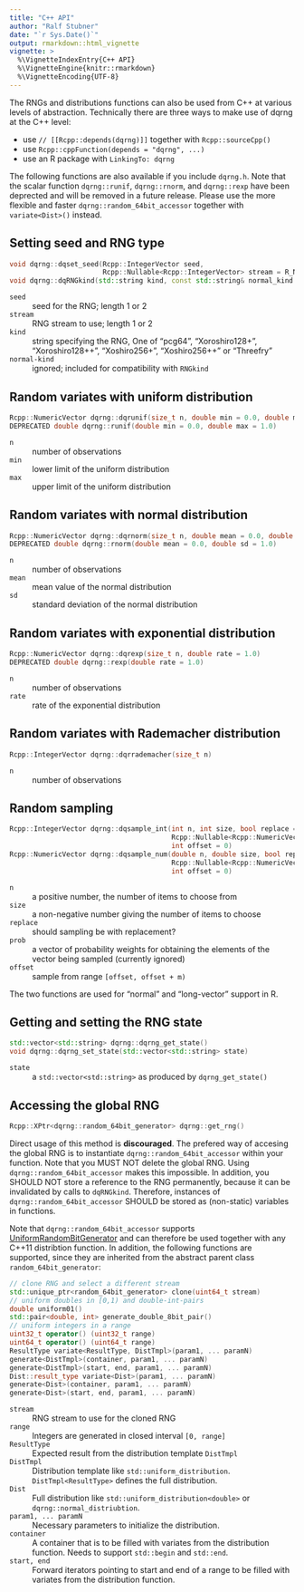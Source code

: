 ```yaml
---
title: "C++ API"
author: "Ralf Stubner"
date: "`r Sys.Date()`"
output: rmarkdown::html_vignette
vignette: >
  %\VignetteIndexEntry{C++ API}
  %\VignetteEngine{knitr::rmarkdown}
  %\VignetteEncoding{UTF-8}
---
```


The RNGs and distributions functions can also be used from C++ at various levels of abstraction.
Technically there are three ways to make use of dqrng at the C++ level:

* use `// [[Rcpp::depends(dqrng)]]` together with `Rcpp::sourceCpp()`
* use `Rcpp::cppFunction(depends = "dqrng", ...)`
* use an R package with `LinkingTo: dqrng`

The following functions are also available if you include `dqrng.h`. Note that the scalar function `dqrng::runif`, `dqrng::rnorm`, and `dqrng::rexp` have been deprected and will be removed in a future release. Please use the more flexible and faster `dqrng::random_64bit_accessor` together with `variate<Dist>()` instead.

## Setting seed and RNG type

```cpp
void dqrng::dqset_seed(Rcpp::IntegerVector seed, 
                       Rcpp::Nullable<Rcpp::IntegerVector> stream = R_NilValue)
void dqrng::dqRNGkind(std::string kind, const std::string& normal_kind = "ignored")
```

`seed`
:    seed for the RNG; length 1 or 2

`stream`
:    RNG stream to use; length 1 or 2

`kind`
:    string specifying the RNG, One of "pcg64", "Xoroshiro128+", "Xoroshiro128++", "Xoshiro256+", "Xoshiro256++" or "Threefry"

`normal-kind`
:    ignored; included for compatibility with `RNGkind`

## Random variates with uniform distribution

```cpp
Rcpp::NumericVector dqrng::dqrunif(size_t n, double min = 0.0, double max = 1.0)
DEPRECATED double dqrng::runif(double min = 0.0, double max = 1.0)
```
`n`	
:   number of observations

`min`
:   lower limit of the uniform distribution

`max`
:   upper limit of the uniform distribution

## Random variates with normal distribution

```cpp
Rcpp::NumericVector dqrng::dqrnorm(size_t n, double mean = 0.0, double sd = 1.0)
DEPRECATED double dqrng::rnorm(double mean = 0.0, double sd = 1.0)
```

`n`	
:   number of observations

`mean`
:   mean value of the normal distribution

`sd`
:   standard deviation of the normal distribution

## Random variates with exponential distribution

```cpp
Rcpp::NumericVector dqrng::dqrexp(size_t n, double rate = 1.0)
DEPRECATED double dqrng::rexp(double rate = 1.0)
```

`n`	
:   number of observations

`rate`
:   rate of the exponential distribution

## Random variates with Rademacher distribution

```cpp
Rcpp::IntegerVector dqrng::dqrrademacher(size_t n)
```

`n`	
:   number of observations

## Random sampling

```cpp
Rcpp::IntegerVector dqrng::dqsample_int(int n, int size, bool replace = false,
                                        Rcpp::Nullable<Rcpp::NumericVector> probs = R_NilValue,
                                        int offset = 0)
Rcpp::NumericVector dqrng::dqsample_num(double n, double size, bool replace = false,
                                        Rcpp::Nullable<Rcpp::NumericVector> probs = R_NilValue,
                                        int offset = 0)
```

`n`
:    a positive number, the number of items to choose from

`size`
:    a non-negative number giving the number of items to choose

`replace`
:    should sampling be with replacement?

`prob`
:    a vector of probability weights for obtaining the elements of the vector being sampled (currently ignored)

`offset`
:    sample from range `[offset, offset + m)`

The two functions are used for "normal" and "long-vector" support in R.

## Getting and setting the RNG state

```cpp
std::vector<std::string> dqrng::dqrng_get_state()
void dqrng::dqrng_set_state(std::vector<std::string> state)
```

`state`
:    a `std::vector<std::string>` as produced by `dqrng_get_state()`

## Accessing the global RNG

```cpp
Rcpp::XPtr<dqrng::random_64bit_generator> dqrng::get_rng()
```

Direct usage of this method is **discouraged**. The prefered way of accesing the global RNG is to instantiate `dqrng::random_64bit_accessor` within your function. Note that you MUST NOT delete the global RNG. Using `dqrng::random_64bit_accessor` makes this impossible. In addition, you SHOULD NOT store a reference to the RNG permanently, because it can be invalidated by calls to `dqRNGkind`. Therefore, instances of `dqrng::random_64bit_accessor` SHOULD be stored as (non-static) variables in functions.

Note that `dqrng::random_64bit_accessor` supports [UniformRandomBitGenerator](https://en.cppreference.com/w/cpp/named_req/UniformRandomBitGenerator) and can therefore be used together with any C++11 distribtion function. In addition, the following functions are supported, since they are inherited from the abstract parent class `random_64bit_generator`: 

```cpp
// clone RNG and select a different stream
std::unique_ptr<random_64bit_generator> clone(uint64_t stream)
// uniform doubles in [0,1) and double-int-pairs
double uniform01()
std::pair<double, int> generate_double_8bit_pair()
// uniform integers in a range 
uint32_t operator() (uint32_t range)
uint64_t operator() (uint64_t range)
ResultType variate<ResultType, DistTmpl>(param1, ... paramN)
generate<DistTmpl>(container, param1, ... paramN)
generate<DistTmpl>(start, end, param1, ... paramN)
Dist::result_type variate<Dist>(param1, ... paramN)
generate<Dist>(container, param1, ... paramN)
generate<Dist>(start, end, param1, ... paramN)
```

`stream`
:    RNG stream to use for the cloned RNG

`range`
:    Integers are generated in closed interval `[0, range]`

`ResultType`
:    Expected result from the distribution template `DistTmpl`

`DistTmpl`
:    Distribution template like `std::uniform_distribution`. `DistTmpl<ResultType>` defines the full distribution.

`Dist`
:    Full distribution like `std::uniform_distribution<double>` or `dqrng::normal_distriubtion`.

`param1, ... paramN`
:    Necessary parameters to initialize the distribution.

`container`
:    A container that is to be filled with variates from the distribution function. Needs to support `std::begin` and `std::end`.

`start, end`
:   Forward iterators pointing to start and end of a range to be filled with variates from the distribution function.
